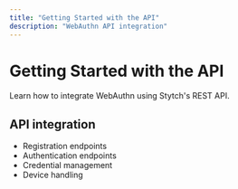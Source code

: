 ```yaml
---
title: "Getting Started with the API"
description: "WebAuthn API integration"
---
```


# Getting Started with the API

Learn how to integrate WebAuthn using Stytch's REST API.

## API integration

- Registration endpoints
- Authentication endpoints
- Credential management
- Device handling
